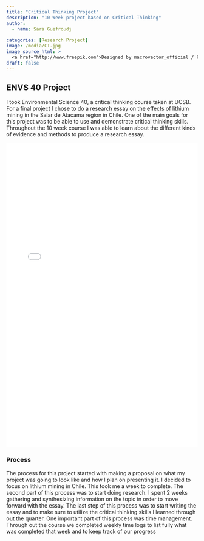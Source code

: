 ```yaml
---
title: "Critical Thinking Project"
description: "10 Week project based on Critical Thinking"
author:
  - name: Sara Guefroudj
    
categories: [Research Project] 
image: /media/CT.jpg
image_source_html: >
  <a href="http://www.freepik.com">Designed by macrovector_official / Freepik</a>
draft: false 
---
```


## ENVS 40 Project

I took Environmental Science 40, a critical thinking course taken at UCSB. For a final project I chose to do a research essay on the effects of lithium mining in the Salar de Atacama region in Chile. One of the main goals for this project was to be able to use and demonstrate critical thinking skills. Throughout the 10 week course I was able to learn about the different kinds of evidence and methods to produce a research essay.

<iframe src="research_essay.pdf" width="100%" height="800px" style="border: none;">

<a href="research_essay.pdf">Download PDF</a>.

</iframe>

### Process
The process for this project started with making a proposal on what my project was going to look like and how I plan on presenting it. I decided to focus on lithium mining in Chile. This took me a week to complete. The second part of this process was to start doing research. I spent 2 weeks gathering and synthesizing information on the topic in order to move forward with the essay. The last step of this process was to start writing the essay and to make sure to utilize the critical thinking skills I learned through out the quarter. One important part of this process was time management. Through out the course we completed weekly time logs to list fully what was completed that week and to keep track of our progress

